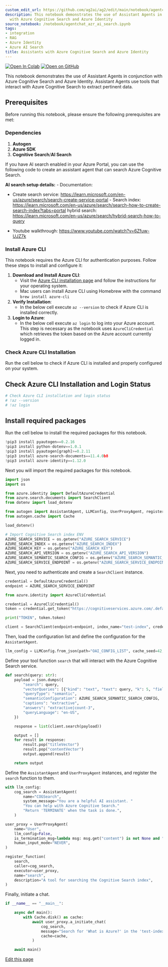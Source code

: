 ```yaml
---
custom_edit_url: https://github.com/ag2ai/ag2/edit/main/notebook/agentchat_azr_ai_search.ipynb
description: This notebook demonstrates the use of Assistant Agents in conjunction
  with Azure Cognitive Search and Azure Identity
source_notebook: /notebook/agentchat_azr_ai_search.ipynb
tags:
- integration
- RAG
- Azure Identity
- Azure AI Search
title: Assistants with Azure Cognitive Search and Azure Identity
---
```


<a href="https://colab.research.google.com/github/ag2ai/ag2/blob/main/notebook/agentchat_azr_ai_search.ipynb" class="colab-badge" target="_blank"><img noZoom src="https://colab.research.google.com/assets/colab-badge.svg" alt="Open In Colab" /></a>
<a href="https://github.com/ag2ai/ag2/blob/main/notebook/agentchat_azr_ai_search.ipynb" class="github-badge" target="_blank"><img noZoom src="https://img.shields.io/badge/Open%20on%20GitHub-grey?logo=github" alt="Open on GitHub" /></a>




This notebook demonstrates the use of Assistant Agents in conjunction
with Azure Cognitive Search and Azure Identity. Assistant Agents use
tools that interact with Azure Cognitive Search to extract pertinent
data.

## Prerequisites

Before running this notebook, please ensure the following prerequisites
are met:

### Dependencies

1.  **Autogen**
2.  **Azure SDK**
3.  **Cognitive Search**/**AI Search**

If you have AI search enabled in your Azure Portal, you can use the
following code to create an assistant agent that can search Azure
Cognitive Search.

**AI search setup details:** - Documentation:  
- Create search service:
https://learn.microsoft.com/en-us/azure/search/search-create-service-portal -
Search index:
https://learn.microsoft.com/en-us/azure/search/search-how-to-create-search-index?tabs=portal
hybrid search:
https://learn.microsoft.com/en-us/azure/search/hybrid-search-how-to-query

-   Youtube walkthrough: https://www.youtube.com/watch?v=6Zfuw-UJZ7k

### Install Azure CLI

This notebook requires the Azure CLI for authentication purposes. Follow
these steps to install and configure it:

1.  **Download and Install Azure CLI**:
    -   Visit the [Azure CLI installation
        page](https://docs.microsoft.com/en-us/cli/azure/install-azure-cli)
        and follow the instructions for your operating system.
    -   Mac users can install Azure CLI using Homebrew with the command
        `brew install azure-cli`
2.  **Verify Installation**:
    -   In the below cell execute `az --version` to check if Azure CLI
        is installed correctly.
3.  **Login to Azure**:
    -   In the below cell execute `az login` to log into your Azure
        account. This step is necessary as the notebook uses
        `AzureCliCredential` which retrieves the token based on the
        Azure account currently logged in.

### Check Azure CLI Installation

Run the cell below to check if Azure CLI is installed and properly
configured on your system.

## Check Azure CLI Installation and Login Status


```python
# Check Azure CLI installation and login status
# !az --version
# !az login
```

## Install required packages

Run the cell below to install the required packages for this notebook.


```python
!pip3 install pyautogen==0.2.16
!pip3 install python-dotenv==1.0.1
!pip3 install pyautogen[graph]>=0.2.11
!pip3 install azure-search-documents==11.4.0b8
!pip3 install azure-identity==1.12.0
```

Next you will import the required packages for this notebook.


```python
import json
import os

from azure.identity import DefaultAzureCredential
from azure.search.documents import SearchClient
from dotenv import load_dotenv

from autogen import AssistantAgent, LLMConfig, UserProxyAgent, register_function
from autogen.cache import Cache

load_dotenv()

# Import Cognitive Search index ENV
AZURE_SEARCH_SERVICE = os.getenv("AZURE_SEARCH_SERVICE")
AZURE_SEARCH_INDEX = os.getenv("AZURE_SEARCH_INDEX")
AZURE_SEARCH_KEY = os.getenv("AZURE_SEARCH_KEY")
AZURE_SEARCH_API_VERSION = os.getenv("AZURE_SEARCH_API_VERSION")
AZURE_SEARCH_SEMANTIC_SEARCH_CONFIG = os.getenv("AZURE_SEARCH_SEMANTIC_SEARCH_CONFIG")
AZURE_SEARCH_SERVICE_ENDPOINT = os.getenv("AZURE_SEARCH_SERVICE_ENDPOINT")
```

Next, you need to authenticate and create a `SearchClient` instance.


```python
credential = DefaultAzureCredential()
endpoint = AZURE_SEARCH_SERVICE_ENDPOINT

from azure.identity import AzureCliCredential

credential = AzureCliCredential()
token = credential.get_token("https://cognitiveservices.azure.com/.default")

print("TOKEN", token.token)

client = SearchClient(endpoint=endpoint, index_name="test-index", credential=credential)
```

Then, load the configuration list and define the configuration for the
`AssistantAgent`.


```python
llm_config = LLMConfig.from_json(path="OAI_CONFIG_LIST", cache_seed=42, temperature=0, timeout=120)
```

Define your tool function `search` that will interact with the Azure
Cognitive Search service.


```python
def search(query: str):
    payload = json.dumps({
        "search": query,
        "vectorQueries": [{"kind": "text", "text": query, "k": 5, "fields": "vector"}],
        "queryType": "semantic",
        "semanticConfiguration": AZURE_SEARCH_SEMANTIC_SEARCH_CONFIG,
        "captions": "extractive",
        "answers": "extractive|count-3",
        "queryLanguage": "en-US",
    })

    response = list(client.search(payload))

    output = []
    for result in response:
        result.pop("titleVector")
        result.pop("contentVector")
        output.append(result)

    return output
```

Define the `AssistantAgent` and `UserProxyAgent` instances, and register
the `search` function to them.


```python
with llm_config:
    cog_search = AssistantAgent(
        name="COGSearch",
        system_message="You are a helpful AI assistant. "
        "You can help with Azure Cognitive Search."
        "Return 'TERMINATE' when the task is done.",
    )

user_proxy = UserProxyAgent(
    name="User",
    llm_config=False,
    is_termination_msg=lambda msg: msg.get("content") is not None and "TERMINATE" in msg["content"],
    human_input_mode="NEVER",
)

register_function(
    search,
    caller=cog_search,
    executor=user_proxy,
    name="search",
    description="A tool for searching the Cognitive Search index",
)
```

Finally, initiate a chat.


```python
if __name__ == "__main__":

    async def main():
        with Cache.disk() as cache:
            await user_proxy.a_initiate_chat(
                cog_search,
                message="Search for 'What is Azure?' in the 'test-index' index",
                cache=cache,
            )

    await main()
```

<div className="edit-url-container">
    <a className="edit-url" href="https://github.com/ag2ai/ag2/edit/main/notebook/agentchat_azr_ai_search.ipynb" target='_blank'><Icon icon="pen" iconType="solid" size="13px"/> Edit this page</a>
</div>

